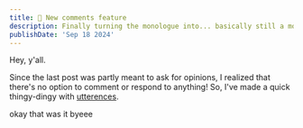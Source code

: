 ```yaml
---
title: 💬 New comments feature
description: Finally turning the monologue into... basically still a monologue.
publishDate: 'Sep 18 2024'
---
```


Hey, y'all.

Since the last post was partly meant to ask for opinions, I realized that there's no option to comment or respond to anything! So, I've made a quick thingy-dingy with [utterences](https://utteranc.es/).

okay that was it byeee